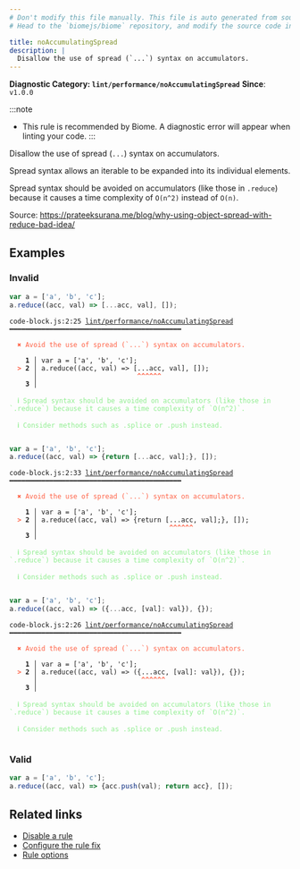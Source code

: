 ```yaml
---
# Don't modify this file manually. This file is auto generated from source, and you will lose your changes next time the website is built.
# Head to the `biomejs/biome` repository, and modify the source code in there.

title: noAccumulatingSpread
description: |
  Disallow the use of spread (`...`) syntax on accumulators.
---
```


**Diagnostic Category: `lint/performance/noAccumulatingSpread`**
<Tabs>
<TabItem label="JavaScript (and super languages)" icon="seti:javascript">
**Since**: `v1.0.0`

:::note
- This rule is recommended by Biome. A diagnostic error will appear when linting your code.
:::

Disallow the use of spread (`...`) syntax on accumulators.

Spread syntax allows an iterable to be expanded into its individual elements.

Spread syntax should be avoided on accumulators (like those in `.reduce`)
because it causes a time complexity of `O(n^2)` instead of `O(n)`.

Source: https://prateeksurana.me/blog/why-using-object-spread-with-reduce-bad-idea/

## Examples

### Invalid

```js
var a = ['a', 'b', 'c'];
a.reduce((acc, val) => [...acc, val], []);
```

<pre class="language-text"><code class="language-text">code-block.js:2:25 <a href="https://biomejs.dev/linter/rules/no-accumulating-spread">lint/performance/noAccumulatingSpread</a> ━━━━━━━━━━━━━━━━━━━━━━━━━━━━━━━━━━━━━━━━━━━<br /><br />  <strong><span style="color: Tomato;">✖</span></strong> <span style="color: Tomato;">Avoid the use of spread (`...`) syntax on accumulators.</span><br />  <br />    <strong>1 │ </strong>var a = ['a', 'b', 'c'];<br />  <strong><span style="color: Tomato;">&gt;</span></strong> <strong>2 │ </strong>a.reduce((acc, val) =&gt; [...acc, val], []);<br />   <strong>   │ </strong>                        <strong><span style="color: Tomato;">^</span></strong><strong><span style="color: Tomato;">^</span></strong><strong><span style="color: Tomato;">^</span></strong><strong><span style="color: Tomato;">^</span></strong><strong><span style="color: Tomato;">^</span></strong><strong><span style="color: Tomato;">^</span></strong><br />    <strong>3 │ </strong><br />  <br />  <strong><span style="color: lightgreen;">ℹ</span></strong> <span style="color: lightgreen;">Spread syntax should be avoided on accumulators (like those in `.reduce`) because it causes a time complexity of `O(n^2)`.</span><br />  <br />  <strong><span style="color: lightgreen;">ℹ</span></strong> <span style="color: lightgreen;">Consider methods such as .splice or .push instead.</span><br />  <br /></code></pre>

```js
var a = ['a', 'b', 'c'];
a.reduce((acc, val) => {return [...acc, val];}, []);
```

<pre class="language-text"><code class="language-text">code-block.js:2:33 <a href="https://biomejs.dev/linter/rules/no-accumulating-spread">lint/performance/noAccumulatingSpread</a> ━━━━━━━━━━━━━━━━━━━━━━━━━━━━━━━━━━━━━━━━━━━<br /><br />  <strong><span style="color: Tomato;">✖</span></strong> <span style="color: Tomato;">Avoid the use of spread (`...`) syntax on accumulators.</span><br />  <br />    <strong>1 │ </strong>var a = ['a', 'b', 'c'];<br />  <strong><span style="color: Tomato;">&gt;</span></strong> <strong>2 │ </strong>a.reduce((acc, val) =&gt; &#123;return [...acc, val];&#125;, []);<br />   <strong>   │ </strong>                                <strong><span style="color: Tomato;">^</span></strong><strong><span style="color: Tomato;">^</span></strong><strong><span style="color: Tomato;">^</span></strong><strong><span style="color: Tomato;">^</span></strong><strong><span style="color: Tomato;">^</span></strong><strong><span style="color: Tomato;">^</span></strong><br />    <strong>3 │ </strong><br />  <br />  <strong><span style="color: lightgreen;">ℹ</span></strong> <span style="color: lightgreen;">Spread syntax should be avoided on accumulators (like those in `.reduce`) because it causes a time complexity of `O(n^2)`.</span><br />  <br />  <strong><span style="color: lightgreen;">ℹ</span></strong> <span style="color: lightgreen;">Consider methods such as .splice or .push instead.</span><br />  <br /></code></pre>

```js
var a = ['a', 'b', 'c'];
a.reduce((acc, val) => ({...acc, [val]: val}), {});
```

<pre class="language-text"><code class="language-text">code-block.js:2:26 <a href="https://biomejs.dev/linter/rules/no-accumulating-spread">lint/performance/noAccumulatingSpread</a> ━━━━━━━━━━━━━━━━━━━━━━━━━━━━━━━━━━━━━━━━━━━<br /><br />  <strong><span style="color: Tomato;">✖</span></strong> <span style="color: Tomato;">Avoid the use of spread (`...`) syntax on accumulators.</span><br />  <br />    <strong>1 │ </strong>var a = ['a', 'b', 'c'];<br />  <strong><span style="color: Tomato;">&gt;</span></strong> <strong>2 │ </strong>a.reduce((acc, val) =&gt; (&#123;...acc, [val]: val&#125;), &#123;&#125;);<br />   <strong>   │ </strong>                         <strong><span style="color: Tomato;">^</span></strong><strong><span style="color: Tomato;">^</span></strong><strong><span style="color: Tomato;">^</span></strong><strong><span style="color: Tomato;">^</span></strong><strong><span style="color: Tomato;">^</span></strong><strong><span style="color: Tomato;">^</span></strong><br />    <strong>3 │ </strong><br />  <br />  <strong><span style="color: lightgreen;">ℹ</span></strong> <span style="color: lightgreen;">Spread syntax should be avoided on accumulators (like those in `.reduce`) because it causes a time complexity of `O(n^2)`.</span><br />  <br />  <strong><span style="color: lightgreen;">ℹ</span></strong> <span style="color: lightgreen;">Consider methods such as .splice or .push instead.</span><br />  <br /></code></pre>

### Valid

```js
var a = ['a', 'b', 'c'];
a.reduce((acc, val) => {acc.push(val); return acc}, []);
```

## Related links

- [Disable a rule](/linter/#disable-a-lint-rule)
- [Configure the rule fix](/linter#configure-the-rule-fix)
- [Rule options](/linter/#rule-options)

</TabItem>
</Tabs>

